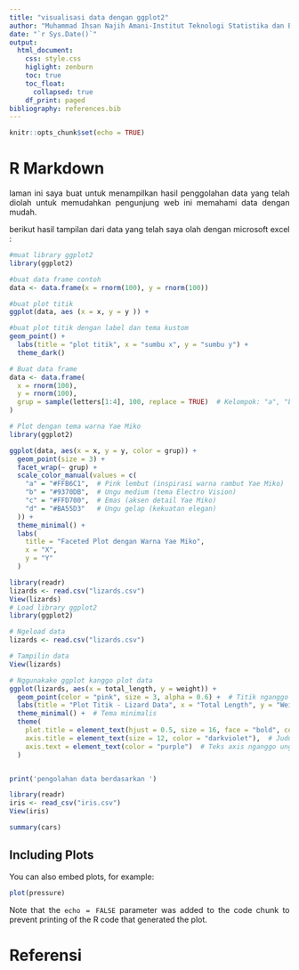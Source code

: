 ```yaml
---
title: "visualisasi data dengan ggplot2"
author: "Muhammad Ihsan Najih Amani-Institut Teknologi Statistika dan Bisnis Muhammadiyah"
date: "`r Sys.Date()`"
output: 
  html_document:
    css: style.css
    higlight: zenburn
    toc: true
    toc_float:
      collapsed: true
    df_print: paged
bibliography: references.bib
---
```


```{=html}
<style>
body{
text-align: justify}
</style>
```
```r
knitr::opts_chunk$set(echo = TRUE)
```

# R Markdown

laman ini saya buat untuk menampilkan hasil penggolahan data yang telah diolah untuk memudahkan pengunjung web ini memahami data dengan mudah.

berikut hasil tampilan dari data yang telah saya olah dengan microsoft excel :


```r
#muat library ggplot2
library(ggplot2)

#buat data frame contoh
data <- data.frame(x = rnorm(100), y = rnorm(100))

#buat plot titik
ggplot(data, aes (x = x, y = y )) + 

#buat plot titik dengan label dan tema kustom
geom_point() + 
  labs(title = "plot titik", x = "sumbu x", y = "sumbu y") +
  theme_dark()

```
```r
# Buat data frame
data <- data.frame(
  x = rnorm(100),
  y = rnorm(100),
  grup = sample(letters[1:4], 100, replace = TRUE)  # Kelompok: "a", "b", "c", "d"
)

# Plot dengan tema warna Yae Miko
library(ggplot2)

ggplot(data, aes(x = x, y = y, color = grup)) +
  geom_point(size = 3) +
  facet_wrap(~ grup) +
  scale_color_manual(values = c(
    "a" = "#FFB6C1",  # Pink lembut (inspirasi warna rambut Yae Miko)
    "b" = "#9370DB",  # Ungu medium (tema Electro Vision)
    "c" = "#FFD700",  # Emas (aksen detail Yae Miko)
    "d" = "#BA55D3"   # Ungu gelap (kekuatan elegan)
  )) +
  theme_minimal() +
  labs(
    title = "Faceted Plot dengan Warna Yae Miko",
    x = "X",
    y = "Y"
  )

```
```r
library(readr)
lizards <- read.csv("lizards.csv")
View(lizards)
# Load library ggplot2
library(ggplot2)

# Ngeload data
lizards <- read.csv("lizards.csv")

# Tampilin data
View(lizards)

# Nggunakake ggplot kanggo plot data
ggplot(lizards, aes(x = total_length, y = weight)) +
  geom_point(color = "pink", size = 3, alpha = 0.6) +  # Titik nganggo warna pink
  labs(title = "Plot Titik - Lizard Data", x = "Total Length", y = "Weight") +
  theme_minimal() +  # Tema minimalis
  theme(
    plot.title = element_text(hjust = 0.5, size = 16, face = "bold", color = "darkred"),  # Judul nganggo warna merah tua
    axis.title = element_text(size = 12, color = "darkviolet"),  # Judul sumbu nganggo ungu
    axis.text = element_text(color = "purple")  # Teks axis nganggo ungu
  )

```


```r

```


```r
print('pengolahan data berdasarkan ')
```
```r
library(readr)
iris <- read_csv("iris.csv")
View(iris)
```

```r
summary(cars)
```

## Including Plots

You can also embed plots, for example:

```r
plot(pressure)
```

Note that the `echo = FALSE` parameter was added to the code chunk to prevent printing of the R code that generated the plot.

# Referensi
